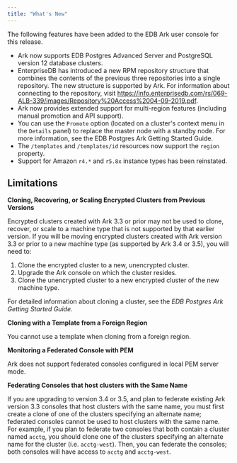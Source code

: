 ```yaml
---
title: "What's New"
---
```


<div id="ark_whats_new" class="registered_link"></div>

The following features have been added to the EDB Ark user console for this release.

-   Ark now supports EDB Postgres Advanced Server and PostgreSQL version 12 database clusters.
-   EnterpriseDB has introduced a new RPM repository structure that combines the contents of the previous three repositories into a single repository. The new structure is supported by Ark. For information about connecting to the repository, visit <https://info.enterprisedb.com/rs/069-ALB-339/images/Repository%20Access%2004-09-2019.pdf>.
-   Ark now provides extended support for multi-region features (including manual promotion and API support).
-   You can use the `Promote` option (located on a cluster's context menu in the `Details` panel) to replace the master node with a standby node. For more information, see the EDB Postgres Ark Getting Started Guide.
-   The `/templates` and `/templates/id` resources now support the `region` property.
-   Support for Amazon `r4.*` and `r5.8x` instance types has been reinstated.

## Limitations

**Cloning, Recovering, or Scaling Encrypted Clusters from Previous Versions**

Encrypted clusters created with Ark 3.3 or prior may not be used to clone, recover, or scale to a machine type that is not supported by that earlier version. If you will be moving encrypted clusters created with Ark version 3.3 or prior to a new machine type (as supported by Ark 3.4 or 3.5), you will need to:

1.  Clone the encrypted cluster to a new, unencrypted cluster.
2.  Upgrade the Ark console on which the cluster resides.
3.  Clone the unencrypted cluster to a new encrypted cluster of the new machine type.

For detailed information about cloning a cluster, see the *EDB Postgres Ark Getting Started Guide*.

**Cloning with a Template from a Foreign Region**

You cannot use a template when cloning from a foreign region.

**Monitoring a Federated Console with PEM**

Ark does not support federated consoles configured in local PEM server mode.

**Federating Consoles that host clusters with the Same Name**

If you are upgrading to version 3.4 or 3.5, and plan to federate existing Ark version 3.3 consoles that host clusters with the same name, you must first create a clone of one of the clusters specifying an alternate name; federated consoles cannot be used to host clusters with the same name. For example, if you plan to federate two consoles that both contain a cluster named `acctg`, you should clone one of the clusters specifying an alternate name for the cluster (i.e. `acctg-west`). Then, you can federate the consoles; both consoles will have access to `acctg` and `acctg-west`.
